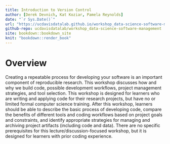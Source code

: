 ```yaml
---
title: Introduction to Version Control
author: [Derek Devnich, Kat Koziar, Pamela Reynolds]
date: "`r Sys.Date()`"
url: "https://ucdavisdatalab.github.io/workshop_data-science-software-management/"
github-repo: ucdavisdatalab/workshop_data-science-software-management
site: bookdown::bookdown_site
knit: "bookdown::render_book"
---
```


# Overview {-}

Creating a repeatable process for developing your software is an important component of reproducible research. This workshop discusses how and why we build code, possible development workflows, project management strategies, and tool selection. This workshop is designed for learners who are writing and applying code for their research projects, but have no or limited formal computer science training. After this workshop, learners should be able to describe the basic process of developing code, compare the benefits of different tools and coding workflows based on project goals and constraints, and identify appropriate strategies for managing and archiving project artifacts (including code and data). There are no specific prerequisites for this lecture/discussion-focused workshop, but it is designed for learners with prior coding experience.